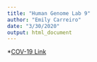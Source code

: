 ```yaml
---
title: "Human Genome Lab 9"
author: "Emily Carreiro"
date: "3/30/2020"
output: html_document
---
```


*[COV-19 Link](Lab-9_Carreiro.html)